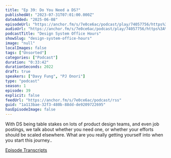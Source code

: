 ```yaml
---
title: "Ep 39: Do You Need a DS?"
publishedAt: "2023-07-31T07:01:00.000Z"
dateAdded: "2025-06-08"
episodeUrl: "https://anchor.fm/s/7e0ce6ac/podcast/play/74057756/https%3A%2F%2Fd3ctxlq1ktw2nl.cloudfront.net%2Fstaging%2F2023-6-31%2Fcfec8271-d02b-0558-d676-1628cb2c5a4f.mp3"
audioUrl: "https://anchor.fm/s/7e0ce6ac/podcast/play/74057756/https%3A%2F%2Fd3ctxlq1ktw2nl.cloudfront.net%2Fstaging%2F2023-6-31%2Fcfec8271-d02b-0558-d676-1628cb2c5a4f.mp3"
podcastTitle: "Design System Office Hours"
showSlug: "design-system-office-hours"
image: "null"
localImages: false
tags: ["Unsorted"]
categories: ["Podcast"]
duration: "0:33:42"
durationSeconds: 2022
draft: true
speakers: ["Davy Fung", "PJ Onori"]
type: "podcast"
season: 1
episode: 39
explicit: false
feedUrl: "https://anchor.fm/s/7e0ce6ac/podcast/rss"
guid: "1a113bae-32f3-480b-88dd-de9209722695"
hasEpisodeImage: false
---
```

With DS being table stakes on lots of product design teams, and even job postings, we talk about whether you need one, or whether your efforts should be scaled elsewhere. What are you really getting yourself into when you start this journey..

[Episode Transcripts](https://docs.google.com/document/d/1eBPOj7pQJBKCsc4uWlMM1XwwfTOLiK7Av_qEbwu2F_M/edit?usp=sharing)
